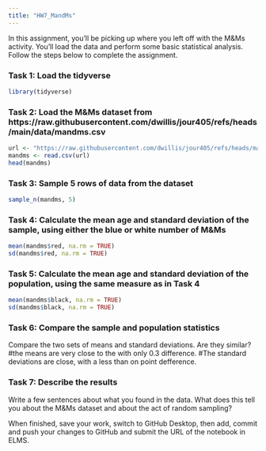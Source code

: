 ```yaml
---
title: "HW7_MandMs"
---
```


In this assignment, you'll be picking up where you left off with the M&Ms activity. You'll load the data and perform some basic statistical analysis. Follow the steps below to complete the assignment.

### Task 1: Load the tidyverse
```r
library(tidyverse) 
```

### Task 2: Load the M&Ms dataset from https://raw.githubusercontent.com/dwillis/jour405/refs/heads/main/data/mandms.csv

```r
url <- "https://raw.githubusercontent.com/dwillis/jour405/refs/heads/main/data/mandms.csv"
mandms <- read.csv(url)
head(mandms)

```
### Task 3: Sample 5 rows of data from the dataset
```r
sample_n(mandms, 5)

```

### Task 4: Calculate the mean age and standard deviation of the sample, using either the blue or white number of M&Ms
```r
mean(mandms$red, na.rm = TRUE)
sd(mandms$red, na.rm = TRUE)
```

### Task 5: Calculate the mean age and standard deviation of the population, using the same measure as in Task 4
```r
mean(mandms$black, na.rm = TRUE)
sd(mandms$black, na.rm = TRUE)
```

### Task 6: Compare the sample and population statistics

Compare the two sets of means and standard deviations. Are they similar?
#the means are very close to the with only 0.3 difference. 
#The standard deviations are close, with a less than on point defference. 


### Task 7: Describe the results

Write a few sentences about what you found in the data. What does this tell you about the M&Ms dataset and about the act of random sampling?


When finished, save your work, switch to GitHub Desktop, then add, commit and push your changes to GitHub and submit the URL of the notebook in ELMS.
